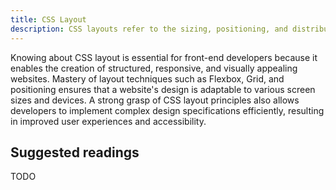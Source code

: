 ```yaml
---
title: CSS Layout
description: CSS layouts refer to the sizing, positioning, and distribution of elements within a webpage.
---
```


Knowing about CSS layout is essential for front-end developers because it enables the creation of structured, responsive, and visually appealing websites. Mastery of layout techniques such as Flexbox, Grid, and positioning ensures that a website's design is adaptable to various screen sizes and devices. A strong grasp of CSS layout principles also allows developers to implement complex design specifications efficiently, resulting in improved user experiences and accessibility.

## Suggested readings

TODO
